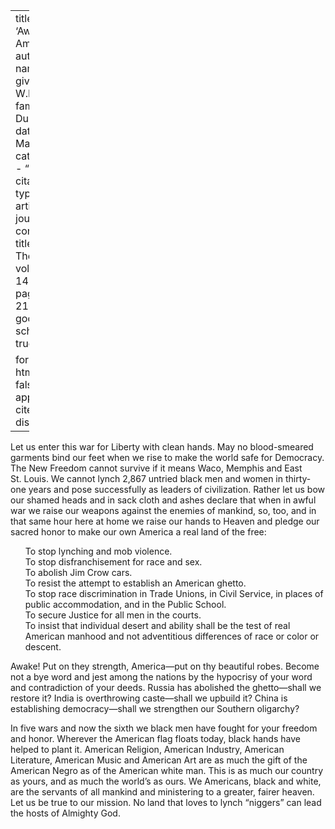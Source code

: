 
---
title: 'Awake America'
author:
  - name:
      given: W.E.B.
      family: Du Bois
date: Mar. 1917
categories: 
  - ""
citation: 
  type: article-journal
  container-title: The Crisis
  volume: 14
  issue: 5
  page: 216-217
google-scholar: true

format:
  html:
    toc: false
    appendix-cite-as: display
---


Let us enter this war for Liberty with clean hands. May no blood-smeared garments bind our feet when we rise to make the world safe for Democracy. The New Freedom cannot survive if it means Waco, Memphis and East St. Louis. We cannot lynch 2,867 untried black men and women in thirty-one years and pose successfully as leaders of civilization. Rather let us bow our shamed heads and in sack cloth and ashes declare that when in awful war we raise our weapons against the enemies of mankind, so, too, and in that same hour here at home we raise our hands to Heaven and pledge our sacred honor to make our own America a real land of the free:
<ul style="list-style: none;">
<li>To stop lynching and mob violence.
<li>To stop disfranchisement for race and sex.
<li>To abolish Jim Crow cars.
<li>To resist the attempt to establish an American ghetto.
<li>To stop race discrimination in Trade Unions, in Civil Service, in places of public accommodation, and in the Public School.
<li>To secure Justice for all men in the courts.
<li>To insist that individual desert and ability shall be the test of real American manhood and not adventitious differences of race or color or descent.
</ul>

Awake! Put on they strength, America---put on thy beautiful robes. Become not a bye word and jest among the nations by the hypocrisy of your word and contradiction of your deeds. Russia has abolished the ghetto---shall we restore it? India is overthrowing caste---shall we upbuild it? China is establishing democracy---shall we strengthen our Southern oligarchy?

In five wars and now the sixth we black men have fought for your freedom and honor. Wherever the American flag floats today, black hands have helped to plant it. American Religion, American Industry, American Literature, American Music and American Art are as much the gift of the American Negro as of the American white man. This is as much our country as yours, and as much the world's as ours. We Americans, black and white, are the servants of all mankind and ministering to a greater, fairer heaven. Let us be true to our mission. No land that loves to lynch "niggers" can lead the hosts of Almighty God.

